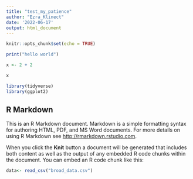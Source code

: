 ```yaml
---
title: "test_my_patience"
author: "Ezra_Klinect"
date: '2022-06-17'
output: html_document
---
```


```r
knitr::opts_chunk$set(echo = TRUE)

print("hello world")

x <- 2 + 2

x

library(tidyverse)
library(ggplot2)

```

## R Markdown

This is an R Markdown document. Markdown is a simple formatting syntax for authoring HTML, PDF, and MS Word documents. For more details on using R Markdown see <http://rmarkdown.rstudio.com>.

When you click the **Knit** button a document will be generated that includes both content as well as the output of any embedded R code chunks within the document. You can embed an R code chunk like this:

```r


data<- read_csv("broad_data.csv")

```

